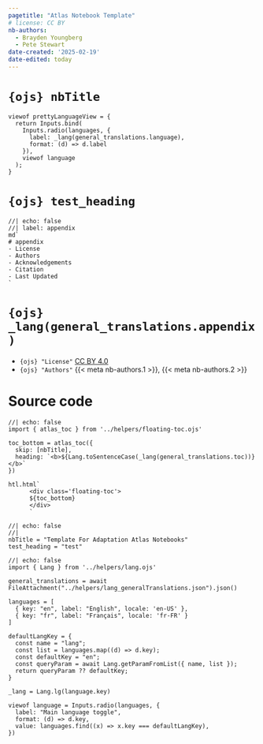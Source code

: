 ```yaml
---
pagetitle: "Atlas Notebook Template"
# license: CC BY
nb-authors: 
  - Brayden Youngberg
  - Pete Stewart
date-created: '2025-02-19'
date-edited: today
---
```



# `{ojs} nbTitle`

```ojs

viewof prettyLanguageView = {
  return Inputs.bind(
    Inputs.radio(languages, {
      label: _lang(general_translations.language),
      format: (d) => d.label
    }),
    viewof language
  );
}
```

# `{ojs} test_heading`

```ojs
//| echo: false
//| label: appendix
md`
# appendix
- License
- Authors
- Acknowledgements
- Citation
- Last Updated
`

```

# `{ojs} _lang(general_translations.appendix)`
- `{ojs} "License"` [CC BY 4.0](https://creativecommons.org/licenses/by/4.0/)
- `{ojs} "Authors"` {{< meta nb-authors.1 >}}, {{< meta nb-authors.2 >}}


# Source code

```ojs
//| echo: false
import { atlas_toc } from '../helpers/floating-toc.ojs'

toc_bottom = atlas_toc({
  skip: [nbTitle],
  heading: `<b>${Lang.toSentenceCase(_lang(general_translations.toc))}</b>`
})

htl.html`
      <div class='floating-toc'>
      ${toc_bottom}
      </div>
      `
```



<!-- Text and Language Translations -->
```ojs
//| echo: false
//| 
nbTitle = "Template For Adaptation Atlas Notebooks"
test_heading = "test"

```

```ojs
//| echo: false
import { Lang } from '../helpers/lang.ojs'

general_translations = await FileAttachment("../helpers/lang_generalTranslations.json").json()

languages = [
  { key: "en", label: "English", locale: 'en-US' },
  { key: "fr", label: "Français", locale: 'fr-FR' }
]

defaultLangKey = {
  const name = "lang";
  const list = languages.map((d) => d.key);
  const defaultKey = "en";
  const queryParam = await Lang.getParamFromList({ name, list });
  return queryParam ?? defaultKey;
}

_lang = Lang.lg(language.key)

viewof language = Inputs.radio(languages, {
  label: "Main language toggle",
  format: (d) => d.key,
  value: languages.find((x) => x.key === defaultLangKey),
})
```